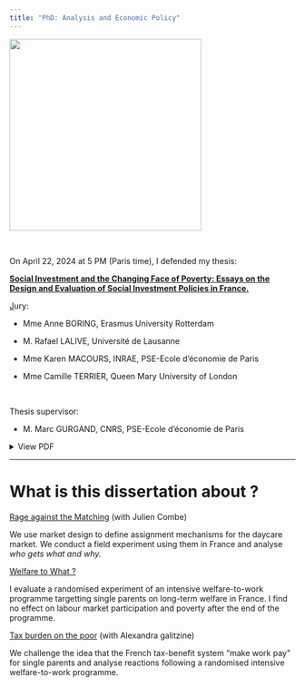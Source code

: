 ```yaml
---
title: "PhD: Analysis and Economic Policy"
---
```


![](images/PSE_EHESS.png){fig-align="center" width="338"}

 

On April 22, 2024 at 5 PM (Paris time), I defended my thesis:

[**Social Investment and the Changing Face of Poverty: Essays on the Design and Evaluation of Social Investment Policies in France.**]{.underline}

[J]{.underline}ury:

-   Mme Anne BORING, Erasmus University Rotterdam

-   M. Rafael LALIVE, Université de Lausanne

-   Mme Karen MACOURS, INRAE, PSE-Ecole d’économie de Paris

-   Mme Camille TERRIER, Queen Mary University of London

 

Thesis supervisor:

-   M. Marc GURGAND, CNRS, PSE-Ecole d’économie de Paris

<details>

<summary>View PDF</summary>

::: raw
<iframe class="pdf-viewer" src="https://docs.google.com/viewer?url=https://theses.fr/api/v1/document/2024EHES0027?raw=1&amp;embedded=true">

</iframe>
:::

<a href=https://theses.fr/api/v1/document/2024EHES0027" target="_blank">Open PDF in new tab</a>

</details>

------------------------------------------------------------------------

# What is this dissertation about ?

[Rage against the Matching](https://www.dropbox.com/scl/fi/7r9c1lglfu04naqnbad4c/CombeHeim2024.pdf?rlkey=44rkwhus5nwj9kjq0gn0l4w9b&dl=0 "Rage against the Matching: Fairness and inequalities in a market design experiment in France") (with Julien Combe)

We use market design to define assignment mechanisms for the daycare market. We conduct a field experiment using them in France and analyse *who gets what and why.*

[Welfare to What ?](https://www.dropbox.com/scl/fi/8jmyo6vvo4sk8o2ru09tw/Heim2024.pdf?rlkey=3cq7y8o84npws5cmdm2pgfsbx&dl=0 "Welfare to what ? Experimental evaluation of an activation programme for single mothers in poverty in France")

I evaluate a randomised experiment of an intensive welfare-to-work programme targetting single parents on long-term welfare in France. I find no effect on labour market participation and poverty after the end of the programme.

[Tax burden on the poor](https://www.dropbox.com/scl/fi/xdhov425ez5n1jcxl053r/GalitzineHeim2024.pdf?rlkey=pdun971icjt4biq7ikwrm2ji1&dl=0 "Tax burden on the poor: Single mothers’ optimisation behaviours following an experimental activation programme in France") (with Alexandra galitzine)

We challenge the idea that the French tax-benefit system "make work pay" for single parents and analyse reactions following a randomised intensive welfare-to-work programme.

 
